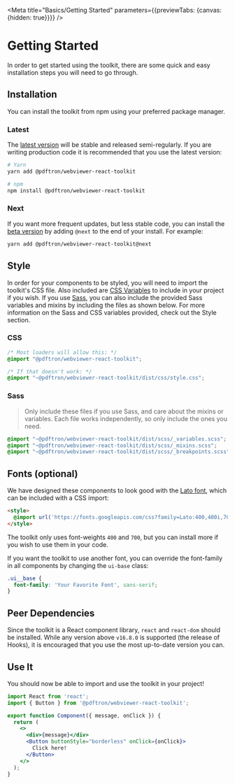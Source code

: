 
<Meta title="Basics/Getting Started" parameters={{previewTabs: {canvas: {hidden: true}}}} />

# Getting Started

In order to get started using the toolkit, there are some quick and easy
installation steps you will need to go through.

## Installation

You can install the toolkit from npm using your preferred package manager.

### Latest

The [latest version](https://www.npmjs.com/package/@pdftron/webviewer-react-toolkit)
will be stable and released semi-regularly. If you are writing production code
it is recommended that you use the latest version:

```bash
# Yarn
yarn add @pdftron/webviewer-react-toolkit

# npm
npm install @pdftron/webviewer-react-toolkit
```

### Next

If you want more frequent updates, but less stable code, you can install the
[beta version](https://www.npmjs.com/package/@pdftron/webviewer-react-toolkit/v/next)
by adding `@next` to the end of your install. For example:

```bash
yarn add @pdftron/webviewer-react-toolkit@next
```

## Style

In order for your components to be styled, you will need to import the toolkit's
CSS file. Also included are
[CSS Variables](https://developer.mozilla.org/en-US/docs/Web/CSS/Using_CSS_custom_properties)
to include in your project if you wish. If you use
[Sass](https://sass-lang.com/), you can also include the provided Sass
variables and mixins by including the files as shown below. For more information
on the Sass and CSS variables provided, check out
the <LinkTo title="Style/Colors">Style section</LinkTo>.

### CSS

```css
/* Most loaders will allow this: */
@import "@pdftron/webviewer-react-toolkit";

/* If that doesn't work: */
@import "~@pdftron/webviewer-react-toolkit/dist/css/style.css";
```

### Sass

> Only include these files if you use Sass, and care about the mixins or
> variables. Each file works independently, so only include the ones you need.

```scss
@import "~@pdftron/webviewer-react-toolkit/dist/scss/_variables.scss";
@import "~@pdftron/webviewer-react-toolkit/dist/scss/_mixins.scss";
@import "~@pdftron/webviewer-react-toolkit/dist/scss/_breakpoints.scss";
```

## Fonts (optional)

We have designed these components to look good with the
[Lato font](https://fonts.google.com/specimen/Lato), which can be included with
a CSS import:

```html
<style>
  @import url('https://fonts.googleapis.com/css?family=Lato:400,400i,700,700i&display=swap');
</style>
```

The toolkit only uses font-weights `400` and `700`, but you can install more if
you wish to use them in your code.

If you want the toolkit to use another font, you can override the font-family in 
all components by changing the `ui-base` class:

```css
.ui__base {
  font-family: 'Your Favorite Font', sans-serif;
}
```

## Peer Dependencies

Since the toolkit is a React component library, `react` and `react-dom` should
be installed. While any version above `v16.8.0` is supported (the release of
Hooks), it is encouraged that you use the most up-to-date version you can.

## Use It

You should now be able to import and use the toolkit in your project!

```jsx
import React from 'react';
import { Button } from '@pdftron/webviewer-react-toolkit';

export function Component({ message, onClick }) {
  return (
    <>
      <div>{message}</div>
      <Button buttonStyle="borderless" onClick={onClick}>
        Click here!
      </Button>
    </>
  );
}
```

